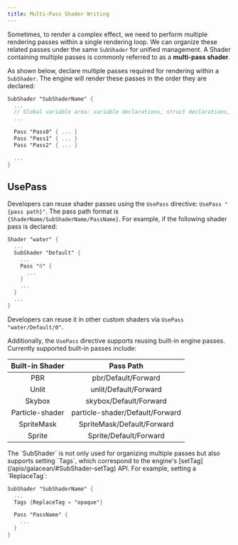 ```yaml
---
title: Multi-Pass Shader Writing  
---
```


Sometimes, to render a complex effect, we need to perform multiple rendering passes within a single rendering loop. We can organize these related passes under the same `SubShader` for unified management. A Shader containing multiple passes is commonly referred to as a **multi-pass shader**.

As shown below, declare multiple passes required for rendering within a `SubShader`. The engine will render these passes in the order they are declared:

```glsl showLineNumbers {6-8}
SubShader "SubShaderName" {
  ...
  // Global variable area: variable declarations, struct declarations, render state declarations
  ...
 
  Pass "Pass0" { ... }
  Pass "Pass1" { ... }
  Pass "Pass2" { ... }

  ...
}
```

## UsePass

Developers can reuse shader passes using the `UsePass` directive: `UsePass "{pass path}"`. The pass path format is `{ShaderName/SubShaderName/PassName}`. For example, if the following shader pass is declared:

```glsl showLineNumbers {1,3,5}
Shader "water" {
  ...
  SubShader "Default" {
    ...
    Pass "0" {
      ...
    }
    ...
  }
  ...
}
```

Developers can reuse it in other custom shaders via `UsePass "water/Default/0"`.

Additionally, the `UsePass` directive supports reusing built-in engine passes. Currently supported built-in passes include:

| Built-in Shader |           Pass Path           |
| :-------------: | :---------------------------: |
|       PBR       |     pbr/Default/Forward       |
|      Unlit      |    unlit/Default/Forward      |
|     Skybox      |   skybox/Default/Forward      |
| Particle-shader | particle-shader/Default/Forward |
|   SpriteMask    | SpriteMask/Default/Forward    |
|     Sprite      |    Sprite/Default/Forward     |

<Callout>
The `SubShader` is not only used for organizing multiple passes but also supports setting `Tags`, which correspond to the engine's [setTag](/apis/galacean/#SubShader-setTag) API. For example, setting a `ReplaceTag`:
</Callout>


```glsl showLineNumbers
SubShader "SubShaderName" {
  ...
  Tags {ReplaceTag = "opaque"}

  Pass "PassName" {
    ...
  }
}